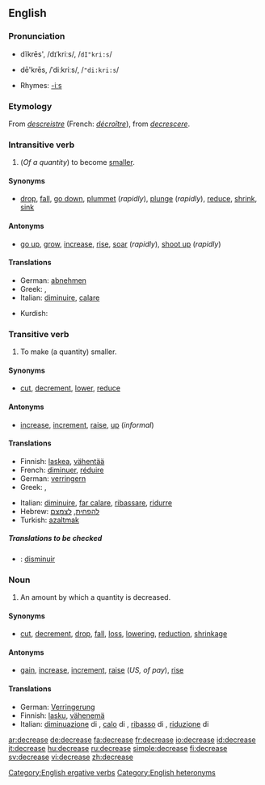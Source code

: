 ==English==

===Pronunciation===
*{{i-c|verb}} dĭkrēs', /dɪˈkriːs/, /<tt>dI"kri:s</tt>/
*{{i-c|noun}} dē'krēs, /ˈdiːkriːs/, /<tt>"di:kri:s</tt>/
*Rhymes: [[Rhymes:English:-iːs|-iːs]]

===Etymology===
From {{OF.}} ''[[descreistre]]'' (French: ''[[décroître]]''), from {{L.}} ''[[decrescere]]''.

===Intransitive verb===
{{rfc-trverb|Intransitive verb}}
{{en-verb|decreas|ing}}

# (''Of a quantity'') to become [[smaller]].

====Synonyms====
*{{i-c|become smaller}} [[drop]], [[fall]], [[go down]], [[plummet]] (''rapidly''), [[plunge]] (''rapidly''), [[reduce]], [[shrink]], [[sink]]

====Antonyms====
*{{i-c|become smaller}} [[go up]], [[grow]], [[increase]], [[rise]], [[soar]] (''rapidly''), [[shoot up]] (''rapidly'')

====Translations====
{{trans-top|become smaller}}
*German: [[abnehmen]]
*Greek: {{t|el|μειώνομαι}}, {{t|el|λιγοστεύω}}
*Italian: [[diminuire]], [[calare]]
{{trans-mid}}
*Kurdish: {{KUchar|[[که‌م کردن]]}}
{{trans-bottom}}

===Transitive verb===
{{en-verb|decreas|ing}}

# To make (a quantity) smaller.

====Synonyms====
*{{i-c|make smaller}} [[cut]], [[decrement]], [[lower]], [[reduce]]

====Antonyms====
*{{i-c|make smaller}} [[increase]], [[increment]], [[raise]], [[up]] (''informal'')

====Translations====
{{trans-top|make smaller}}
*Finnish: [[laskea]], [[vähentää]]
*French: [[diminuer]], [[réduire]]
*German: [[verringern]]
*Greek: {{t|el|μειώνω}}, {{t|el|ελαττώνω}}
{{trans-mid}}
*Italian: [[diminuire]], [[far calare]], [[ribassare]], [[ridurre]]
*Hebrew: [[להפחית]], [[לצמצם]]
*Turkish: [[azaltmak]]
{{trans-bottom}}

=====Translations to be checked=====
<!--Remove this section once all of the translations below have been moved into the tables above.-->
{{checktrans}}
*{{ttbc|Spanish}}: [[disminuir]]

===Noun===
{{en-noun}}

# An amount by which a quantity is decreased.

====Synonyms====
*{{i-c|amount by which a quantity is decreased}} [[cut]], [[decrement]], [[drop]], [[fall]], [[loss]], [[lowering]], [[reduction]], [[shrinkage]]

====Antonyms====
*{{i-c|amount by which a quantity is decreased}} [[gain]], [[increase]], [[increment]], [[raise]] (''US, of pay''), [[rise]]

====Translations====
{{trans-top|amount of decrease}}
*German: [[Verringerung]] {{f}}
*Finnish: [[lasku]], [[vähenemä]]
*Italian: [[diminuazione]] di {{f}}, [[calo]] di {{m}}, [[ribasso]] di {{m}}, [[riduzione]] di {{f}}
{{trans-mid}}
{{trans-bottom}}

[[Category:English ergative verbs]]
[[Category:English heteronyms]]

[[ar:decrease]]
[[de:decrease]]
[[fa:decrease]]
[[fr:decrease]]
[[io:decrease]]
[[id:decrease]]
[[it:decrease]]
[[hu:decrease]]
[[ru:decrease]]
[[simple:decrease]]
[[fi:decrease]]
[[sv:decrease]]
[[vi:decrease]]
[[zh:decrease]]